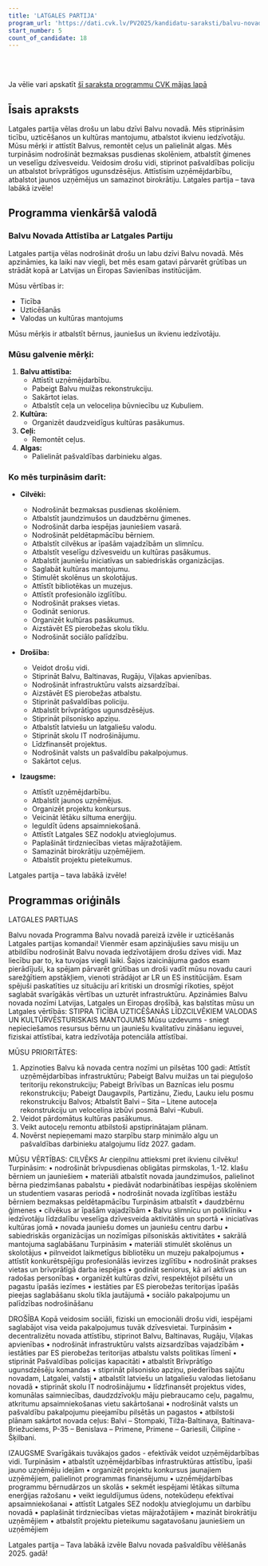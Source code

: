 ```yaml
---
title: 'LATGALES PARTIJA'
program_url: 'https://dati.cvk.lv/PV2025/kandidatu-saraksti/balvu-novads/latgales-partija'
start_number: 5
count_of_candidate: 18
---
```



<Badge text="Uzņēmējdarbības attīstība" variant="note" size="small" /> <Badge text="Ceļu remonts" variant="note" size="small" /> <Badge text="Izglītības atbalsts" variant="note" size="small" /> <Badge text="Sociālā drošība" variant="note" size="small" /> <Badge text="Kultūras pasākumi" variant="note" size="small" />

<br/><br/> 

<Card title='Šis ir mākslīga intelekta ģenerēts apraksts' icon='starlight'>
    Ja vēlie vari apskatīt <a href={frontmatter.program_url} target='_blank'>šī saraksta programmu CVK mājas lapā</a>
    </Card>

## Īsais apraksts

Latgales partija vēlas drošu un labu dzīvi Balvu novadā. Mēs stiprināsim ticību, uzticēšanos un kultūras mantojumu, atbalstot ikvienu iedzīvotāju. Mūsu mērķi ir attīstīt Balvus, remontēt ceļus un palielināt algas. Mēs turpināsim nodrošināt bezmaksas pusdienas skolēniem, atbalstīt ģimenes un veselīgu dzīvesveidu. Veidosim drošu vidi, stiprinot pašvaldības policiju un atbalstot brīvprātīgos ugunsdzēsējus. Attīstīsim uzņēmējdarbību, atbalstot jaunos uzņēmējus un samazinot birokrātiju. Latgales partija – tava labākā izvēle!

## Programma vienkāršā valodā

### Balvu Novada Attīstība ar Latgales Partiju

Latgales partija vēlas nodrošināt drošu un labu dzīvi Balvu novadā. Mēs apzināmies, ka laiki nav viegli, bet mēs esam gatavi pārvarēt grūtības un strādāt kopā ar Latvijas un Eiropas Savienības institūcijām.

Mūsu vērtības ir:
*   Ticība
*   Uzticēšanās
*   Valodas un kultūras mantojums

Mūsu mērķis ir atbalstīt bērnus, jauniešus un ikvienu iedzīvotāju.

### Mūsu galvenie mērķi:

1.  **Balvu attīstība:**
    *   Attīstīt uzņēmējdarbību.
    *   Pabeigt Balvu muižas rekonstrukciju.
    *   Sakārtot ielas.
    *   Atbalstīt ceļa un veloceliņa būvniecību uz Kubuliem.
2.  **Kultūra:**
    *   Organizēt daudzveidīgus kultūras pasākumus.
3.  **Ceļi:**
    *   Remontēt ceļus.
4.  **Algas:**
    *   Palielināt pašvaldības darbinieku algas.

### Ko mēs turpināsim darīt:

*   **Cilvēki:**
    *   Nodrošināt bezmaksas pusdienas skolēniem.
    *   Atbalstīt jaundzimušos un daudzbērnu ģimenes.
    *   Nodrošināt darba iespējas jauniešiem vasarā.
    *   Nodrošināt peldētapmācību bērniem.
    *   Atbalstīt cilvēkus ar īpašām vajadzībām un slimnīcu.
    *   Atbalstīt veselīgu dzīvesveidu un kultūras pasākumus.
    *   Atbalstīt jauniešu iniciatīvas un sabiedriskās organizācijas.
    *   Saglabāt kultūras mantojumu.
    *   Stimulēt skolēnus un skolotājus.
    *   Attīstīt bibliotēkas un muzejus.
    *   Attīstīt profesionālo izglītību.
    *   Nodrošināt prakses vietas.
    *   Godināt seniorus.
    *   Organizēt kultūras pasākumus.
    *   Aizstāvēt ES pierobežas skolu tīklu.
    *   Nodrošināt sociālo palīdzību.

*   **Drošība:**
    *   Veidot drošu vidi.
    *   Stiprināt Balvu, Baltinavas, Rugāju, Viļakas apvienības.
    *   Nodrošināt infrastruktūru valsts aizsardzībai.
    *   Aizstāvēt ES pierobežas atbalstu.
    *   Stiprināt pašvaldības policiju.
    *   Atbalstīt brīvprātīgos ugunsdzēsējus.
    *   Stiprināt pilsonisko apziņu.
    *   Atbalstīt latviešu un latgaliešu valodu.
    *   Stiprināt skolu IT nodrošinājumu.
    *   Līdzfinansēt projektus.
    *   Nodrošināt valsts un pašvaldību pakalpojumus.
    *   Sakārtot ceļus.

*   **Izaugsme:**
    *   Attīstīt uzņēmējdarbību.
    *   Atbalstīt jaunos uzņēmējus.
    *   Organizēt projektu konkursus.
    *   Veicināt lētāku siltuma enerģiju.
    *   Ieguldīt ūdens apsaimniekošanā.
    *   Attīstīt Latgales SEZ nodokļu atvieglojumus.
    *   Paplašināt tirdzniecības vietas mājražotājiem.
    *   Samazināt birokrātiju uzņēmējiem.
    *   Atbalstīt projektu pieteikumus.

Latgales partija – tava labākā izvēle!

## Programmas oriģināls

LATGALES PARTIJAS

Balvu novada Programma
Balvu novadā pareizā izvēle ir uzticēšanās Latgales partijas komandai!
Vienmēr esam apzinājušies savu misiju un atbildību nodrošināt Balvu novada iedzīvotājiem drošu dzīves vidi.
Maz liecību par to, ka tuvojas viegli laiki.
Šajos izaicinājuma gados esam pierādījuši, ka spējam pārvarēt grūtības un droši vadīt mūsu novadu cauri sarežģītiem apstākļiem, vienoti strādājot ar LR un ES institūcijām.
Esam spējuši paskatīties uz situāciju arī kritiski un drosmīgi rīkoties, spējot saglabāt svarīgākās vērtības un uzturēt infrastruktūru.
Apzināmies Balvu novada nozīmi Latvijas, Latgales un Eiropas drošībā, kas balstītas mūsu un Latgales vērtībās:
STIPRA TICĪBA
UZTICĒŠANĀS LĪDZCILVĒKIEM
VALODAS UN KULTŪRVĒSTURISKAIS MANTOJUMS
Mūsu uzdevums - sniegt nepieciešamos resursus bērnu un jauniešu kvalitatīvu zināšanu ieguvei, fiziskai attīstībai, katra iedzīvotāja potenciāla attīstībai.

MŪSU PRIORITĀTES:
1. Apzinoties Balvu kā novada centra nozīmi un pilsētas 100 gadi:
Attīstīt uzņēmējdarbības infrastruktūru;
Pabeigt Balvu muižas un tai pieguļošo teritoriju rekonstrukciju;
Pabeigt Brīvības un Baznīcas ielu posmu rekonstrukciju;
Pabeigt Daugavpils, Partizānu, Ziedu, Lauku ielu posmu rekonstrukciju Balvos;
Atbalstīt Balvi – Sita – Litene autoceļa rekonstrukciju un veloceliņa izbūvi posmā Balvi –Kubuli.
2. Veidot pārdomātus kultūras pasākumus.
3. Veikt autoceļu remontu atbilstoši apstiprinātajam plānam.
4. Novērst nepieņemami mazo starpību starp minimālo algu un pašvaldības darbinieku atalgojumu līdz 2027. gadam.

MŪSU VĒRTĪBAS:
CILVĒKS
Ar cieņpilnu attieksmi pret ikvienu cilvēku!
Turpināsim:
• nodrošināt brīvpusdienas obligātas pirmskolas, 1.-12. klašu bērniem un jauniešiem
• materiāli atbalstīt novada jaundzimušos, palielinot bērna piedzimšanas pabalstu
• piedāvāt nodarbinātības iespējas skolēniem un studentiem vasaras periodā
• nodrošināt novada izglītības iestāžu bērniem bezmaksas peldētapmācību
Turpināsim atbalstīt
• daudzbērnu ģimenes
• cilvēkus ar īpašām vajadzībām
• Balvu slimnīcu un poliklīniku
• iedzīvotāju līdzdalību veselīga dzīvesveida aktivitātēs un sportā
• iniciatīvas kultūras jomā
• novada jauniešu domes un jauniešu centru darbu
• sabiedriskās organizācijas un nozīmīgas pilsoniskās aktivitātes
• sakrālā mantojuma saglabāšanu
Turpināsim
• materiāli stimulēt skolēnus un skolotājus
• pilnveidot laikmetīgus bibliotēku un muzeju pakalpojumus
• attīstīt konkurētspējīgu profesionālās ievirzes izglītību
• nodrošināt prakses vietas un brīvprātīgā darba iespējas
• godināt seniorus, kā arī aktīvas un radošas personības
• organizēt kultūras dzīvi, respektējot pilsētu un pagastu īpašās iezīmes
• iestāties par ES pierobežas teritorijas īpašās pieejas saglabāšanu skolu tīkla jautājumā
• sociālo pakalpojumu un palīdzības nodrošināšanu

DROŠĪBA
Kopā veidosim sociāli, fiziski un emocionāli drošu vidi, iespējami saglabājot visa veida pakalpojumus tuvāk dzīvesvietai.
Turpināsim
• decentralizētu novada attīstību, stiprinot Balvu, Baltinavas, Rugāju, Viļakas apvienības
• nodrošināt infrastruktūru valsts aizsardzības vajadzībām
• iestāties par ES pierobežas teritorijas atbalstu valsts politikas līmenī
• stiprināt Pašvaldības policijas kapacitāti
• atbalstīt Brīvprātīgo ugunsdzēsēju komandas
• stiprināt pilsonisko apziņu, piederības sajūtu novadam, Latgalei, valstij
• atbalstīt latviešu un latgaliešu valodas lietošanu novadā
• stiprināt skolu IT nodrošinājumu
• līdzfinansēt projektus vides, komunālas saimniecības, daudzdzīvokļu māju piebraucamo ceļu, pagalmu, atkritumu apsaimniekošanas vietu sakārtošanai
• nodrošināt valsts un pašvaldību pakalpojumu pieejamību pilsētās un pagastos
• atbilstoši plānam sakārtot novada ceļus:
Balvi – Stompaki, Tilža-Baltinava, Baltinava-Briežuciems, P-35 – Benislava – Primene, Primene – Gariesili, Čilipīne - Šķilbani.


IZAUGSME
Svarīgākais tuvākajos gados - efektīvāk veidot uzņēmējdarbības vidi.
Turpināsim
• atbalstīt uzņēmējdarbības infrastruktūras attīstību, īpaši jauno uzņēmēju idejām
• organizēt projektu konkursus jaunajiem uzņēmējiem, palielinot programmas finansējumu
• uzņēmējdarbības programmu bērnudārzos un skolās
• sekmēt iespējami lētākas siltuma enerģijas ražošanu
• veikt ieguldījumus ūdens, notekūdeņu efektīvai apsaimniekošanai
• attīstīt Latgales SEZ nodokļu atvieglojumu un darbību novadā
• paplašināt tirdzniecības vietas mājražotājiem
• mazināt birokrātiju uzņēmējiem
• atbalstīt projektu pieteikumu sagatavošanu jauniešiem un uzņēmējiem

Latgales partija –
Tava labākā izvēle Balvu novada pašvaldību vēlēšanās 2025. gadā!
